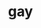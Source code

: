 ---
title: gay
description: "xxxx"
img: "/WhyAreYouGay.png"
mouth: "/whyAreYouGayMouth.png"
audio: [/sounds/why-are-you-gay.mp3]
category: [meeting, testing]
---